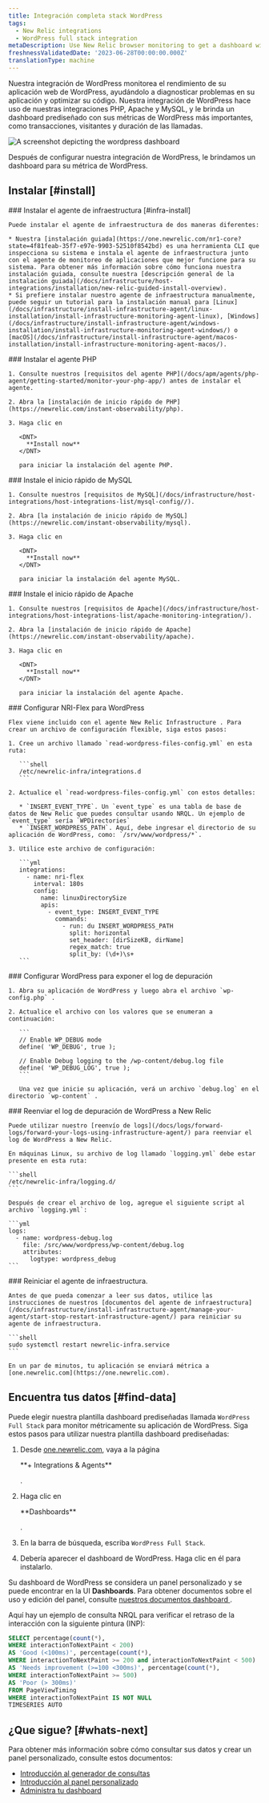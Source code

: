 ```yaml
---
title: Integración completa stack WordPress
tags:
  - New Relic integrations
  - WordPress full stack integration
metaDescription: Use New Relic browser monitoring to get a dashboard with metrics from your Wordpress.
freshnessValidatedDate: '2023-06-28T00:00:00.000Z'
translationType: machine
---
```


Nuestra integración de WordPress monitorea el rendimiento de su aplicación web de WordPress, ayudándolo a diagnosticar problemas en su aplicación y optimizar su código. Nuestra integración de WordPress hace uso de nuestras integraciones PHP, Apache y MySQL, y le brinda un dashboard prediseñado con sus métricas de WordPress más importantes, como transacciones, visitantes y duración de las llamadas.

<img
  title="WordPress dashboard"
  alt="A screenshot depicting the wordpress dashboard"
  src="/images/infrastructure_screenshot-full_wordpress-dashboard.webp"
/>

<figcaption>
  Después de configurar nuestra integración de WordPress, le brindamos un dashboard para su métrica de WordPress.
</figcaption>

## Instalar [#install]

<Steps>
  <Step>
    ### Instalar el agente de infraestructura [#infra-install]

    Puede instalar el agente de infraestructura de dos maneras diferentes:

    * Nuestra [instalación guiada](https://one.newrelic.com/nr1-core?state=4f81feab-35f7-e97e-9903-52510f8542bd) es una herramienta CLI que inspecciona su sistema e instala el agente de infraestructura junto con el agente de monitoreo de aplicaciones que mejor funcione para su sistema. Para obtener más información sobre cómo funciona nuestra instalación guiada, consulte nuestra [descripción general de la instalación guiada](/docs/infrastructure/host-integrations/installation/new-relic-guided-install-overview).
    * Si prefiere instalar nuestro agente de infraestructura manualmente, puede seguir un tutorial para la instalación manual para [Linux](/docs/infrastructure/install-infrastructure-agent/linux-installation/install-infrastructure-monitoring-agent-linux), [Windows](/docs/infrastructure/install-infrastructure-agent/windows-installation/install-infrastructure-monitoring-agent-windows/) o [macOS](/docs/infrastructure/install-infrastructure-agent/macos-installation/install-infrastructure-monitoring-agent-macos/).
  </Step>

  <Step>
    ### Instalar el agente PHP

    1. Consulte nuestros [requisitos del agente PHP](/docs/apm/agents/php-agent/getting-started/monitor-your-php-app/) antes de instalar el agente.

    2. Abra la [instalación de inicio rápido de PHP](https://newrelic.com/instant-observability/php).

    3. Haga clic en

       <DNT>
         **Install now**
       </DNT>

       para iniciar la instalación del agente PHP.
  </Step>

  <Step>
    ### Instale el inicio rápido de MySQL

    1. Consulte nuestros [requisitos de MySQL](/docs/infrastructure/host-integrations/host-integrations-list/mysql-config//).

    2. Abra [la instalación de inicio rápido de MySQL](https://newrelic.com/instant-observability/mysql).

    3. Haga clic en

       <DNT>
         **Install now**
       </DNT>

       para iniciar la instalación del agente MySQL.
  </Step>

  <Step>
    ### Instale el inicio rápido de Apache

    1. Consulte nuestros [requisitos de Apache](/docs/infrastructure/host-integrations/host-integrations-list/apache-monitoring-integration/).

    2. Abra la [instalación de inicio rápido de Apache](https://newrelic.com/instant-observability/apache).

    3. Haga clic en

       <DNT>
         **Install now**
       </DNT>

       para iniciar la instalación del agente Apache.
  </Step>

  <Step>
    ### Configurar NRI-Flex para WordPress

    Flex viene incluido con el agente New Relic Infrastructure . Para crear un archivo de configuración flexible, siga estos pasos:

    1. Cree un archivo llamado `read-wordpress-files-config.yml` en esta ruta:

       ```shell
       /etc/newrelic-infra/integrations.d
       ```

    2. Actualice el `read-wordpress-files-config.yml` con estos detalles:

       * `INSERT_EVENT_TYPE`. Un `event_type` es una tabla de base de datos de New Relic que puedes consultar usando NRQL. Un ejemplo de `event_type` sería `WPDirectories`
       * `INSERT_WORDPRESS_PATH`. Aquí, debe ingresar el directorio de su aplicación de WordPress, como: `/srv/www/wordpress/*`.

    3. Utilice este archivo de configuración:

       ```yml
       integrations:
         - name: nri-flex
           interval: 180s
           config:
             name: linuxDirectorySize
             apis:
               - event_type: INSERT_EVENT_TYPE
                 commands:
                   - run: du INSERT_WORDPRESS_PATH
                     split: horizontal
                     set_header: [dirSizeKB, dirName]
                     regex_match: true
                     split_by: (\d+)\s+
       ```
  </Step>

  <Step>
    ### Configurar WordPress para exponer el log de depuración

    1. Abra su aplicación de WordPress y luego abra el archivo `wp-config.php` .

    2. Actualice el archivo con los valores que se enumeran a continuación:

       ```
       // Enable WP_DEBUG mode
       define( 'WP_DEBUG', true );

       // Enable Debug logging to the /wp-content/debug.log file
       define( 'WP_DEBUG_LOG', true );
       ```

       Una vez que inicie su aplicación, verá un archivo `debug.log` en el directorio `wp-content` .
  </Step>

  <Step>
    ### Reenviar el log de depuración de WordPress a New Relic

    Puede utilizar nuestro [reenvío de logs](/docs/logs/forward-logs/forward-your-logs-using-infrastructure-agent/) para reenviar el log de WordPress a New Relic.

    En máquinas Linux, su archivo de log llamado `logging.yml` debe estar presente en esta ruta:

    ```shell
    /etc/newrelic-infra/logging.d/
    ```

    Después de crear el archivo de log, agregue el siguiente script al archivo `logging.yml`:

    ```yml
    logs:
      - name: wordpress-debug.log
        file: /src/www/wordpress/wp-content/debug.log
        attributes:
          logtype: wordpress_debug
    ```
  </Step>

  <Step>
    ### Reiniciar el agente de infraestructura.

    Antes de que pueda comenzar a leer sus datos, utilice las instrucciones de nuestros [documentos del agente de infraestructura](/docs/infrastructure/install-infrastructure-agent/manage-your-agent/start-stop-restart-infrastructure-agent/) para reiniciar su agente de infraestructura.

    ```shell
    sudo systemctl restart newrelic-infra.service
    ```

    En un par de minutos, tu aplicación se enviará métrica a [one.newrelic.com](https://one.newrelic.com).
  </Step>
</Steps>

## Encuentra tus datos [#find-data]

Puede elegir nuestra plantilla dashboard prediseñadas llamada `WordPress Full Stack` para monitor métricamente su aplicación de WordPress. Siga estos pasos para utilizar nuestra plantilla dashboard prediseñadas:

1. Desde [one.newrelic.com](https://one.newrelic.com), vaya a la página

   <DNT>
     **+ Integrations & Agents**
   </DNT>

   .

2. Haga clic en

   <DNT>
     **Dashboards**
   </DNT>

   .

3. En la barra de búsqueda, escriba `WordPress Full Stack`.

4. Debería aparecer el dashboard de WordPress. Haga clic en él para instalarlo.

Su dashboard de WordPress se considera un panel personalizado y se puede encontrar en la UI <DNT>**Dashboards**</DNT>. Para obtener documentos sobre el uso y edición del panel, consulte [nuestros documentos dashboard ](/docs/query-your-data/explore-query-data/dashboards/introduction-dashboards).

Aquí hay un ejemplo de consulta NRQL para verificar el retraso de la interacción con la siguiente pintura (INP):

```sql
SELECT percentage(count(*), 
WHERE interactionToNextPaint < 200)
AS 'Good (<100ms)', percentage(count(*), 
WHERE interactionToNextPaint >= 200 and interactionToNextPaint < 500) 
AS 'Needs improvement (>=100 <300ms)', percentage(count(*), 
WHERE interactionToNextPaint >= 500) 
AS 'Poor (> 300ms)' 
FROM PageViewTiming 
WHERE interactionToNextPaint IS NOT NULL 
TIMESERIES AUTO
```

## ¿Que sigue? [#whats-next]

Para obtener más información sobre cómo consultar sus datos y crear un panel personalizado, consulte estos documentos:

* [Introducción al generador de consultas](/docs/query-your-data/explore-query-data/query-builder/introduction-query-builder)
* [Introducción al panel personalizado](/docs/query-your-data/explore-query-data/dashboards/introduction-dashboards)
* [Administra tu dashboard](/docs/query-your-data/explore-query-data/dashboards/manage-your-dashboard)
